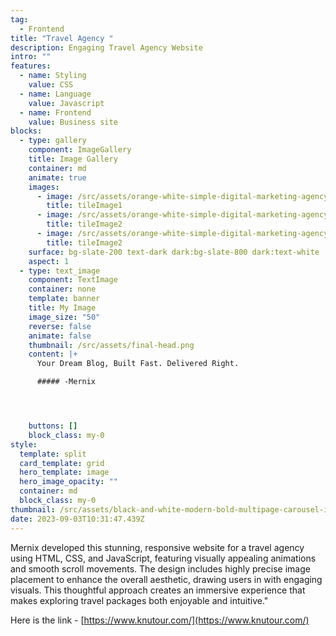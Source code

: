 ```yaml
---
tag:
  - Frontend
title: "Travel Agency "
description: Engaging Travel Agency Website
intro: ""
features:
  - name: Styling
    value: CSS
  - name: Language
    value: Javascript
  - name: Frontend
    value: Business site
blocks:
  - type: gallery
    component: ImageGallery
    title: Image Gallery
    container: md
    animate: true
    images:
      - image: /src/assets/orange-white-simple-digital-marketing-agency-instagram-post-square-1-_11zon.png
        title: tileImage1
      - image: /src/assets/orange-white-simple-digital-marketing-agency-instagram-post-square-2-_11zon.png
        title: tileImage2
      - image: /src/assets/orange-white-simple-digital-marketing-agency-instagram-post-square-3-_11zon.png
        title: tileImage2
    surface: bg-slate-200 text-dark dark:bg-slate-800 dark:text-white
    aspect: 1
  - type: text_image
    component: TextImage
    container: none
    template: banner
    title: My Image
    image_size: "50"
    reverse: false
    animate: false
    thumbnail: /src/assets/final-head.png
    content: |+
      Your Dream Blog, Built Fast. Delivered Right.

      ##### -Mernix




    buttons: []
    block_class: my-0
style:
  template: split
  card_template: grid
  hero_template: image
  hero_image_opacity: ""
  container: md
  block_class: my-0
thumbnail: /src/assets/black-and-white-modern-bold-multipage-carousel-instagram-post-2-_11zon.png
date: 2023-09-03T10:31:47.439Z
---
```


Mernix developed this stunning, responsive website for a travel agency using HTML, CSS, and JavaScript, featuring visually appealing animations and smooth scroll movements. The design includes highly precise image placement to enhance the overall aesthetic, drawing users in with engaging visuals. This thoughtful approach creates an immersive experience that makes exploring travel packages both enjoyable and intuitive."

Here is the link - [https://www.knutour.com/](https://www.knutour.com/)

